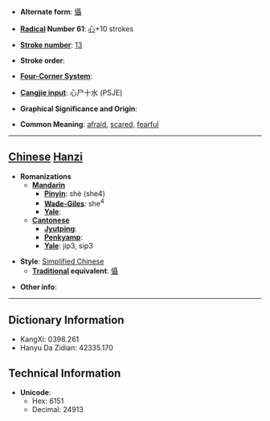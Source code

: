 * '''Alternate form''': [[懾]]

* '''[[Wiktionary:Chinese radical index| Radical]] Number 61''': [[Wiktionary:Chinese radical index 心|心]]+10 strokes

* '''[[Wiktionary:Chinese total strokes index|Stroke number]]''': [[Wiktionary:Chinese total strokes index 13|13]]

* '''Stroke order''': 

* '''[[Wiktionary:Chinese four corner index|Four-Corner System]]''': 

* '''[[Wiktionary:Chinese Cangjie index|Cangjie input]]''': 心尸十水 (PSJE)

* '''Graphical Significance and Origin''': 

* '''Common Meaning''': [[afraid]], [[scared]], [[fearful]]

----

== [[Chinese]] [[Hanzi]] ==

* '''Romanizations'''
** '''[[Mandarin]]'''
*** '''[[Pinyin]]''': shè (she4)
*** '''[[Wade-Giles]]''': she<sup>4</sup>
*** '''[[Yale]]''': 
** '''[[Cantonese]]'''
*** '''[[Jyutping]]''':
*** '''[[Penkyamp]]''': 
*** '''[[Yale]]''': jip3, sip3

* '''Style''': [[Simplified Chinese]] 
** '''[[Traditional Chinese|Traditional]] equivalent''': [[懾]]

* '''Other info''': 

----

== Dictionary Information ==

* KangXi: 0398.261
* Hanyu Da Zidian: 42335.170

== Technical Information ==

* '''Unicode''':
** Hex: 6151
** Decimal: 24913
